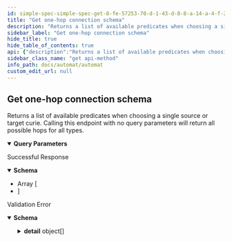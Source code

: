 ```yaml
---
id: simple-spec-simple-spec-get-8-fe-57253-70-d-1-43-d-8-8-a-14-a-4-f-23-bad-21-d-5
title: "Get one-hop connection schema"
description: "Returns a list of available predicates when choosing a single source or target curie. Calling this endpoint with no query parameters will return all possible hops for all types."
sidebar_label: "Get one-hop connection schema"
hide_title: true
hide_table_of_contents: true
api: {"description":"Returns a list of available predicates when choosing a single source or target curie. Calling this endpoint with no query parameters will return all possible hops for all types.","operationId":"simple_spec_simple_spec_get-8fe57253-70d1-43d8-8a14-a4f23bad21d5","parameters":[{"required":false,"schema":{"title":"Source","type":"string"},"name":"source","in":"query"},{"required":false,"schema":{"title":"Target","type":"string"},"name":"target","in":"query"}],"responses":{"200":{"description":"Successful Response","content":{"application/json":{"schema":{"title":"Response Simple Spec Simple Spec Get","type":"array","items":{"title":"SimpleSpecElement","required":["source_type","target_type","edge_type"],"type":"object","properties":{"source_type":{"title":"Source Type","type":"string"},"target_type":{"title":"Target Type","type":"string"},"edge_type":{"title":"Edge Type","type":"string"}}}}}}},"422":{"description":"Validation Error","content":{"application/json":{"schema":{"title":"HTTPValidationError","type":"object","properties":{"detail":{"title":"Detail","type":"array","items":{"title":"ValidationError","required":["loc","msg","type"],"type":"object","properties":{"loc":{"title":"Location","type":"array","items":{"anyOf":[{"type":"string"},{"type":"integer"}]}},"msg":{"title":"Message","type":"string"},"type":{"title":"Error Type","type":"string"}}}}}}}}}},"tags":["Ubergraph Redundant"],"method":"get","path":"/ontological-hierarchy/simple_spec","servers":[{"url":"https://automat.renci.org"}],"info":{"title":"Automat","version":"2.0","termsOfService":"http://loading"},"postman":{"name":"Get one-hop connection schema","description":{"content":"Returns a list of available predicates when choosing a single source or target curie. Calling this endpoint with no query parameters will return all possible hops for all types.","type":"text/plain"},"url":{"path":["ontological-hierarchy","simple_spec"],"host":["{{baseUrl}}"],"query":[{"disabled":false,"key":"source","value":""},{"disabled":false,"key":"target","value":""}],"variable":[]},"header":[{"key":"Accept","value":"application/json"}],"method":"GET"}}
sidebar_class_name: "get api-method"
info_path: docs/automat/automat
custom_edit_url: null
---
```



## Get one-hop connection schema



Returns a list of available predicates when choosing a single source or target curie. Calling this endpoint with no query parameters will return all possible hops for all types.

<details style={{"marginBottom":"1rem"}} data-collapsed={false} open={true}><summary style={{}}><strong>Query Parameters</strong></summary><div><ul><ParamsItem className={"paramsItem"} param={{"required":false,"schema":{"title":"Source","type":"string"},"name":"source","in":"query"}}></ParamsItem><ParamsItem className={"paramsItem"} param={{"required":false,"schema":{"title":"Target","type":"string"},"name":"target","in":"query"}}></ParamsItem></ul></div></details><div><ApiTabs><TabItem label={"200"} value={"200"}><div>

Successful Response

</div><div><MimeTabs schemaType={"response"}><TabItem label={"application/json"} value={"application/json"}><SchemaTabs><TabItem label={"Schema"} value={"Schema"}><details style={{}} data-collapsed={false} open={true}><summary style={{"textAlign":"left"}}><strong>Schema</strong></summary><div style={{"textAlign":"left","marginLeft":"1rem"}}></div><ul style={{"marginLeft":"1rem"}}><li><div style={{"fontSize":"var(--ifm-code-font-size)","opacity":"0.6","marginLeft":"-.5rem","paddingBottom":".5rem"}}>Array [</div></li><SchemaItem collapsible={false} name={"source_type"} required={false} schemaName={"Source Type"} qualifierMessage={undefined} schema={{"title":"Source Type","type":"string"}}></SchemaItem><SchemaItem collapsible={false} name={"target_type"} required={false} schemaName={"Target Type"} qualifierMessage={undefined} schema={{"title":"Target Type","type":"string"}}></SchemaItem><SchemaItem collapsible={false} name={"edge_type"} required={false} schemaName={"Edge Type"} qualifierMessage={undefined} schema={{"title":"Edge Type","type":"string"}}></SchemaItem><li><div style={{"fontSize":"var(--ifm-code-font-size)","opacity":"0.6","marginLeft":"-.5rem"}}>]</div></li></ul></details></TabItem><TabItem label={"Example (from schema)"} value={"Example (from schema)"}><ResponseSamples responseExample={"[\n  {\n    \"source_type\": \"string\",\n    \"target_type\": \"string\",\n    \"edge_type\": \"string\"\n  }\n]"} language={"json"}></ResponseSamples></TabItem></SchemaTabs></TabItem></MimeTabs></div></TabItem><TabItem label={"422"} value={"422"}><div>

Validation Error

</div><div><MimeTabs schemaType={"response"}><TabItem label={"application/json"} value={"application/json"}><SchemaTabs><TabItem label={"Schema"} value={"Schema"}><details style={{}} data-collapsed={false} open={true}><summary style={{"textAlign":"left"}}><strong>Schema</strong></summary><div style={{"textAlign":"left","marginLeft":"1rem"}}></div><ul style={{"marginLeft":"1rem"}}><SchemaItem collapsible={true} className={"schemaItem"}><details style={{}}><summary style={{}}><strong>detail</strong><span style={{"opacity":"0.6"}}> object[]</span></summary><div style={{"marginLeft":"1rem"}}><li><div style={{"fontSize":"var(--ifm-code-font-size)","opacity":"0.6","marginLeft":"-.5rem","paddingBottom":".5rem"}}>Array [</div></li><SchemaItem collapsible={true} className={"schemaItem"}><details style={{}}><summary style={{}}><strong>loc</strong><span style={{"opacity":"0.6"}}> object[]</span><strong style={{"fontSize":"var(--ifm-code-font-size)","color":"var(--openapi-required)"}}> required</strong></summary><div style={{"marginLeft":"1rem"}}><li><div style={{"fontSize":"var(--ifm-code-font-size)","opacity":"0.6","marginLeft":"-.5rem","paddingBottom":".5rem"}}>Array [</div></li><li><span className={"badge badge--info"}>anyOf</span><SchemaTabs><TabItem label={"MOD1"} value={"0-item-properties"}><li><div><strong>string</strong></div></li></TabItem><TabItem label={"MOD2"} value={"1-item-properties"}><li><div><strong>integer</strong></div></li></TabItem></SchemaTabs></li><li><div style={{"fontSize":"var(--ifm-code-font-size)","opacity":"0.6","marginLeft":"-.5rem"}}>]</div></li></div></details></SchemaItem><SchemaItem collapsible={false} name={"msg"} required={false} schemaName={"Message"} qualifierMessage={undefined} schema={{"title":"Message","type":"string"}}></SchemaItem><SchemaItem collapsible={false} name={"type"} required={false} schemaName={"Error Type"} qualifierMessage={undefined} schema={{"title":"Error Type","type":"string"}}></SchemaItem><li><div style={{"fontSize":"var(--ifm-code-font-size)","opacity":"0.6","marginLeft":"-.5rem"}}>]</div></li></div></details></SchemaItem></ul></details></TabItem><TabItem label={"Example (from schema)"} value={"Example (from schema)"}><ResponseSamples responseExample={"{\n  \"detail\": [\n    {\n      \"loc\": [\n        \"string\",\n        0\n      ],\n      \"msg\": \"string\",\n      \"type\": \"string\"\n    }\n  ]\n}"} language={"json"}></ResponseSamples></TabItem></SchemaTabs></TabItem></MimeTabs></div></TabItem></ApiTabs></div>
      